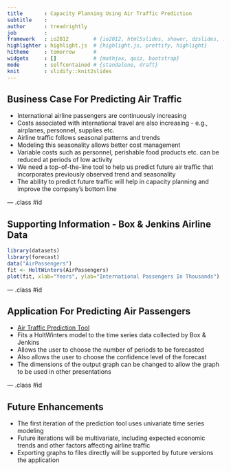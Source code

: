 ```yaml
---
title       : Capacity Planning Using Air Traffic Prediction
subtitle    : 
author      : treadrightly
job         : 
framework   : io2012        # {io2012, html5slides, shower, dzslides, ...}
highlighter : highlight.js  # {highlight.js, prettify, highlight}
hitheme     : tomorrow      # 
widgets     : []            # {mathjax, quiz, bootstrap}
mode        : selfcontained # {standalone, draft}
knit        : slidify::knit2slides
---
```


## Business Case For Predicting Air Traffic

* International airline passengers are continuously increasing
* Costs associated with international travel are also increasing - e.g., airplanes, personnel, supplies etc.
* Airline traffic follows seasonal patterns and trends
* Modeling this seasonality allows better cost management
* Variable costs such as personnel, perishable food products etc. can be reduced at periods of low activity
* We need a top-of-the-line tool to help us predict future air traffic that incorporates previously observed trend and seasonality
* The ability to predict future traffic will help in capacity planning and improve the company's bottom line

--- .class #id 

## Supporting Information - Box & Jenkins Airline Data

```r
library(datasets)
library(forecast)
data("AirPassengers")
fit <- HoltWinters(AirPassengers)
plot(fit, xlab="Years", ylab="International Passengers In Thousands")
```

--- .class #id

## Application For Predicting Air Passengers

* [Air Traffic Prediction Tool](https://treadrightly.shinyapps.io/assignment_01)
* Fits a HoltWinters model to the time series data collected by Box & Jenkins
* Allows the user to choose the number of periods to be forecasted
* Also allows the user to choose the confidence level of the forecast
* The dimensions of the output graph can be changed to allow the graph to be used in other presentations

--- .class #id

## Future Enhancements

* The first iteration of the prediction tool uses univariate time series modeling
* Future iterations will be multivariate, including expected economic trends and other factors affecting airline traffic
* Exporting graphs to files directly will be supported by future versions the application

